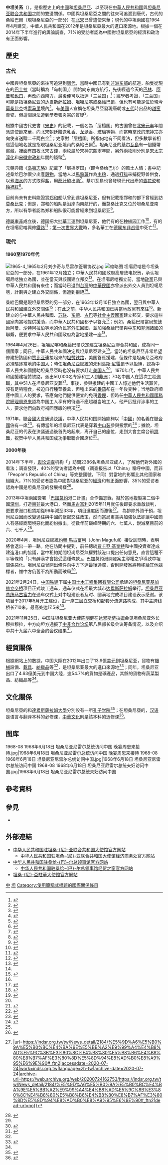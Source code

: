 {{NoteTA|G1=地名}}
{{not|中華民國與坦尚尼亞關係}}
{{Infobox bilateral relations|中坦|China|Tanzania|filetype=png|mission1=[[中国驻坦桑尼亚大使馆|中国驻坦桑尼亚大使馆]]|mission2=[[坦桑尼亞駐華大使館|坦桑尼亞駐華大使館]]|envoytitle1=[[中國駐坦桑尼亞大使列表|大使]]|envoy1=[[陈明健|陈明健]]|envoytitle2=[[坦桑尼亞駐華大使列表|大使]]|envoy2=[[姆贝尔瓦·凯鲁基|姆贝尔瓦·凯鲁基]]<ref>{{cite web |title = 驻华大使到任顺序及递交国书日期 |url = https://www.mfa.gov.cn/web/lbfw_673061/fgzl_673083/202201/t20220114_10495616.shtml |publisher = 中华人民共和国外交部 }}</ref>}}
'''中坦关系'''（{{lang-sw|Uhusiano wa China na Tanzania}}），是指歷史上的[[中國歷史|中國]]和[[坦桑尼亞歷史|坦桑尼亞]]、以至現在[[中華人民共和國|中華人民共和國]]與[[坦桑尼亚联合共和国|坦桑尼亚联合共和国]]之間的雙邊關係。中國與坦桑尼亞之間的往來可追溯到唐代，古代的桑給巴爾（現坦桑尼亞的一部分）在[[北宋|北宋]]已曾遣使來華；現代的中坦兩國在1964年4月建交，中華人民共和國在2012年是坦桑尼亞最大的進口來源地。根據一個在2014年下半年進行的輿論調查，71%的受訪者認為中國對坦桑尼亞的經濟和政治有正面影響。

== 歷史 ==
=== 古代 ===
中國與坦桑尼亞的來往可追溯到[[唐代|唐代]]，當時中國已有到[[非洲东部|非洲东部]]的航道，船隻從現在的[[巴士拉|巴士拉]]（當時稱為「乌刺国」）開始向东南方航行，先後經過今天的[[巴林|巴林]]、[[阿曼|阿曼]]和[[也门|也门]]，再改向西南方，最後便可以抵達「三兰国」<ref>{{cite web|title=沉睡了两千多年的广州海上丝绸之路|url=http://www.gzzxws.gov.cn/gxsl/bngy/wjm/201006/t20100602_18715_8.htm|website=广州文史|accessdate=2015-07-14|archiveurl=https://web.archive.org/web/20150714104213/http://www.gzzxws.gov.cn/gxsl/bngy/wjm/201006/t20100602_18715_8.htm|archivedate=2015-07-14|deadurl=no}}</ref>；經學者考證，「三兰国」可能是指坦桑尼亚的[[达累斯萨拉姆|达累斯萨拉姆]]、[[坦噶尼喀|坦噶尼喀]]或[[桑給巴爾|桑給巴爾]]，但也有可能是位於現今[[莫桑比克|莫桑比克]]或[[索马里|索马里]]境內<ref>{{cite web|author1=刘鸿武|title=文化史略：中华文化与东非斯瓦希里文化的交流|url=http://www.guoxue.com/?p=13440|accessdate=2015-07-14|archiveurl=https://web.archive.org/web/20150714105643/http://www.guoxue.com/?p=13440|archivedate=2015-07-14|deadurl=no}}</ref>。有[[美國|美國]]人宣稱在坦桑尼亞發現唐朝或[[五代|五代]]時出品的[[越窑|越窑]]青瓷，但這個說法遭到學者[[張炎憲|張炎憲]]的質疑<ref>{{cite book|author1=張炎憲|title=中國海洋發展史論文集|volume=4|publisher=中央研究院三民主義研究所}}</ref>{{Rp|147}}。

根據中國古代史書《[[宋史|宋史]]》的記載，一個名為「层檀国」的古国曾在[[北宋|北宋]][[元丰_(北宋)|元丰]]年間派遣使節來華，向北宋朝廷贈送[[乳香|乳香]]、[[龙涎香|龙涎香]]、[[玻璃|玻璃]]等物，而當時掌政的[[宋神宗|宋神宗]]亦向使者送贈二千两[[白金|白金]]<ref>{{cite book|author1=陈公元|title=古代非洲与中国的友好交往|publisher=商务印书馆|year=1985}}</ref>{{Rp|19}}；史家對「层檀国」所指何地有不同看法，但多數學者相信這個地名就是指現坦桑尼亚境內的桑給巴爾<ref>{{cite journal|author1=许永璋|title=关于层檀国使者访华次数问题|journal=海交史研究|issue=2|year=1994}}</ref>。坦桑尼亚的[[基尔瓦基斯瓦尼|基尔瓦島]]有一個錢幣窖藏，裡面有四枚北宋古錢，兩枚屬於宋神宗[[熙寧|熙寧]]年間，另外兩枚則分別是[[宋太宗|宋太宗]][[淳化|淳化]]和[[宋徽宗|宋徽宗]][[政和_(年號)|政和]]年間的錢幣<ref>{{cite book|url=https://books.google.com.hk/books?hl=zh-TW&id=vb4UAQAAMAAJ|title=中國錢幣大辭典: 考古資料編|publisher=中華書局|access-date=2015-07-14|archive-date=2016-03-04|archive-url=https://web.archive.org/web/20160304103422/https://books.google.com.hk/books?hl=zh-TW&id=vb4UAQAAMAAJ|dead-url=no}}</ref>{{Rp|1005}}。

元朝典籍《[[岛夷志略|岛夷志略]]》記載了「层摇罗国」（即今桑给巴尔）的風土人情；書中記述桑给巴尔很少出產[[穀物|穀物]]，當地人以[[馬鈴薯|馬鈴薯]]作為[[主粮|主粮]]，通過[[打猎|打猎]]來捕捉野兽供食，以煮[[海水|海水]]的方式取得[[盐|盐]]，用[[蔗汁|蔗汁]]酿出[[酒|酒]]<ref>{{cite book|author1=邱树森|title=元朝史话|publisher=中國青年出版社|year=1980}}</ref>。基尔瓦島也曾發現元代出產的[[青花瓷|青花瓷]]和[[釉裡紅|釉裡紅]]<ref>{{cite journal|title=中國陶瓷|issue=1–6|url=https://books.google.com.hk/books?id=gTfkAAAAMAAJ|journal=|access-date=2015-07-14|archive-date=2016-03-04|archive-url=https://web.archive.org/web/20160304093709/https://books.google.com.hk/books?id=gTfkAAAAMAAJ|dead-url=no}}</ref>。

目前尚未有史料能證實[[郑和|郑和]]船队曾到達坦桑尼亚，但有記載指郑和的部下曾經到訪[[莫桑比克|莫桑比克]]；但是，郑和的船队是沿岸向南航行的，而莫桑比克又位於坦桑尼亚南方，所以有學者認為郑和船队很可能曾經來到坦桑尼亚<ref>{{cite news|author1=李新烽|title=扑面而来的"中国风"——非洲寻访郑和遗迹|url=http://www.china.com.cn/chinese/zhuanti/zhxxy/918012.htm|accessdate=2015-07-14|agency=人民日报海外版|date=2005-07-18|archiveurl=https://web.archive.org/web/20080513173011/http://www.china.com.cn/chinese/zhuanti/zhxxy/918012.htm|archivedate=2008-05-13|deadurl=no}}</ref>。

[[德屬東非|德屬東非]]成立後，[[德国|德国]]把大批[[華工|華工]]運到坦桑尼亚，他們有的在[[种植业|种植园]]工作<ref>{{cite book|author1=范春歌|title=被遗忘的航行: 追寻郑和下西洋|publisher=东方出版中心|year=2005|isbn=9787801862686}}</ref>，有的在坦噶尼喀興修[[鐵路|鐵路]]<ref>{{cite journal|title=世界知識|issue=11|year=1965|publisher=世界知識出版社}}</ref>{{Rp|26}}；[[第一次世界大戰|第一次世界大戰]]時，多名華工在[[德属东非战役|德属东非战役]]中死亡<ref>{{cite book|title=文明的交融: 第一次世界大战期间的在法华工|publisher=五洲传播出版社|year=2007|isbn=9787508511450}}</ref>{{Rp|176}}。

=== 現代 ===
==== 1960至1970年代 ====
[[File:1965-4_1965年2月刘少奇与尼雷尔签署协议.jpg|thumb]]
[[File:MbeyaStation.JPG|缩略图]]
坦噶尼喀是今坦桑尼亞的一部分，在1961年12月独立；中華人民共和國政府高層致电祝贺，承认坦噶尼喀独立為國，並在當天與該國建立邦交<ref name=esta>{{cite book|author1=裴坚章|title=中华人民共和国外交史: 1957-1969|publisher=世界知识出版社|year=1994}}</ref>{{Rp|171}}。在坦噶尼喀獨立前，當地[[政黨|政黨]]{{link-en|坦噶尼喀非洲民族联盟|Tanganyika African National Union}}已與中華人民共和國有來往；而當時已退到[[台灣|台灣]]的[[中華民國|中華民國]]亦曾派出外交人員到坦噶尼喀，計劃與之建立外交關係，但遭到拒絕<ref name=esta/>{{Rp|170–171}}。

桑給巴爾是現坦桑尼亞的另一部分，在1963年12月10日独立為國，翌日與中華人民共和國建立外交關係<ref>{{cite book|author1=中华人民共和国文化部对外文化联络局|title=中国对外文化交流概览, 1949-1991|publisher=光明日报出版社|year=1993}}</ref>{{Rp|159}}；在此之前，中华人民共和国已與當地政黨{{link-en|桑给巴尔民族主义党|Zanzibar Nationalist Party}}有來往<ref name=esta/>{{Rp|170}}。新建立的{{link-en|桑给巴尔人民共和國|People's Republic of Zanzibar}}与中華人民共和國、[[苏联|苏联]]、[[东德|东德]]、[[古巴|古巴]]等[[社會主義國家|社會主義國家]]建立邦交，要求這些國家向當地提供援助，而中華人民共和國都予以答允<ref name=assist>{{cite book|author1=周伯萍|title=非常时期的外交生涯: 1964.9-1982.1|publisher=世界知识出版社|year=2004|isbn=9787501222247}}</ref>{{Rp|118}}；例如，桑給巴爾當局想鼓励[[阿曼|阿曼]]、[[沙特阿拉伯|沙特阿拉伯]]等地的侨民寄[[外汇|外汇]]回國，並加強桑給巴爾與[[中东|中东]]和[[非洲|非洲]]諸國的聯繫，便要求中華人民共和國政府為當地援建一座{{link-en|广播发射台|Transmitter station}}<ref>{{cite journal|title=電視月刊|issue=1–12|url=https://books.google.com.hk/books?id=0v4iAQAAMAAJ|journal=|access-date=2015-07-15|archive-date=2016-03-04|archive-url=https://web.archive.org/web/20160304090705/https://books.google.com.hk/books?id=0v4iAQAAMAAJ|dead-url=no}}</ref>。

1964年4月26日，坦噶尼喀和桑給巴爾決定建立坦桑尼亞聯合共和國，成為同一個國家；同日，中華人民共和國決定與坦桑尼亞建交<ref>{{cite book|title=世界各國概况手册|publisher=香港朝陽出版社|year=1975}}</ref>{{Rp|450}}。當時的坦桑尼亞非常希望修建把該國和[[赞比亚|赞比亚]]連接起來的[[坦赞铁路|坦赞铁路]]，美国答應援建，但條件是坦桑尼亞政府必須驅逐當地的[[中国人|中国人]]；時任[[坦桑尼亞總統|坦桑尼亞總統]]的[[朱利葉斯·尼雷爾|朱利葉斯·尼雷爾]]予以拒絕，認為中華人民共和國援助坦桑尼亞時也沒有要求赶走[[美国人|美国人]]<ref name=assist/>{{Rp|122}}。1970年代，中華人民共和國援建坦赞铁路，派出50,000名专家和工人到[[非洲|非洲]]；70名中国人在這次工程[[殉職|殉職]]，其中51人在坦桑尼亚安葬<ref>{{cite news|author1=丁峰 (编)|author2=彭立军|author3=李杭蔚|title=赞比亚感念中国烈士赠安息地|url=http://news.xinhuanet.com/world/2015-06/26/c_1115736557.htm|accessdate=2015-07-15|agency=新华网|date=2015-06-26}}</ref>。事後，參與援建的中國工人憶述他們生活艱苦，沒有足夠糧食，被迫自行種菜養禽，但種出來的[[番茄|番茄]]卻在一年後变种；当地政府順應中國工人的要求，答應向他們提供便宜的免税[[香煙|香煙]]，但時任[[中華人民共和國國務院總理|中華人民共和國國務院總理]][[周恩来|周恩来]]認為中国工人享有的待遇不應超越当地工人，他严厉批评涉事的工人，要求他們向政府補回應繳的稅項<ref>{{cite web|author1=张德付|title=亲历者讲述中国援非铁路纪实|url=http://tz.chineseembassy.org/chn/ztgx/ztwl/t1144235.htm|website=中华人民共和国驻坦桑尼亚联合共和国大使馆|accessdate=2015-07-15|archiveurl=https://web.archive.org/web/20150715054844/http://tz.chineseembassy.org/chn/ztgx/ztwl/t1144235.htm|archivedate=2015-07-15|deadurl=yes}}</ref>。

1971年，[[聯合國大會|聯合國大會]]通過[[聯合國大會2758號決議|決議]]，中华人民共和国開始能夠以「[[中國|中國]]」的名義在[[聯合國|聯合國]]佔有一席<ref name=Railway>{{cite journal|author1=崔斌|title=试论我国援建坦赞铁路的意义和影响|journal=许昌师专学报 (社会科学版)|volume=17|issue=3|year=1998|url=http://waas.cass.cn/upload/2011/06/d20110621110720625.pdf}}{{dead link|date=2017年11月 |bot=InternetArchiveBot |fix-attempted=yes }}</ref>{{Rp|85}}。有傳當年的坦桑尼亚代表是穿着[[中山装|中山装]]參與投票的<ref>{{cite book|author1=胡长明|title=毛泽东与周恩来|publisher=中共党史出版社|year=2005|isbn=9787801993144}}</ref>{{Rp|513}}；據說，坦桑尼亚的代表在決議通過後首先站起來，离开自己的座位，走到大會主席台前[[跳舞|跳舞]]，祝贺中华人民共和国成功爭取聯合國席位<ref name=Railway/>{{Rp|85}}。

==== 2000年後 ====
{{File2
|zh-hans=Tanzanians' attitude to powers - hans.png
|zh-hant=Tanzanians' attitude to powers - hant.png
|zh-cn=Tanzanians' attitude to powers - hans.png
|zh-tw=Tanzanians' attitude to powers - hant.png
|zh-hk=Tanzanians' attitude to powers - hant.png
|zh-mo=Tanzanians' attitude to powers - hant.png
|zh-sg=Tanzanians' attitude to powers - hans.png
|thumb|居中|650px|坦桑尼亚人對以下問題的看法：<br />
（一）哪個國家是坦桑尼亚的發展榜樣？（以{{color|red|紅色}}表示）<br />
（二）哪個國家或[[實體|實體]]對坦桑尼亚的影響最大？（以{{color|blue|藍色}}表示）
}}

2014年下半年，[[舆论调查|舆论调查]]机构「{{link-en|非洲晴雨表|Afrobarometer}}」訪問2386名坦桑尼亚成人，了解他們對外國的看法；调查發現，40%的受访者認為中國（调查报告以「China」稱呼中國，而非「People's Republic of China」等完整國號，下同）對當地的影響比其他國家和組織大，71%的受访者認為中國對坦桑尼亚的[[坦桑尼亚经济|經濟]]和{{link-en|坦桑尼亚政治|Politics of Tanzania|政治}}有正面影響，35%的受访者認為中國是坦桑尼亚的發展榜樣<ref>{{cite web|author1=孟尧 (编)|author2=吕友清|title=大使来信：为何坦桑尼亚人民最认可中国？|url=http://www.21ccom.net/articles/world/zlwj/20150317122327_all.html|accessdate=2015-07-15|archiveurl=https://web.archive.org/web/20150715065910/http://www.21ccom.net/articles/world/zlwj/20150317122327_all.html|archivedate=2015-07-15|deadurl=yes|date=2015-03-17}}</ref>。

2013年中坦兩國簽署「[[巴加莫約|巴加莫約]]港口計畫」合作備忘錄，擬於當地複製第二個中國[[深圳市|深圳]]，打造[[东非|東非]]最大港口，然而[[约翰·马古富利|馬古富利]]2015年11月就任後即要求重啟談判，更要求港口租賃期從99年減至33年，項目進度因而滯後<ref name=":0">{{Cite web|title=財團法人國防安全研究院 {{!}}|url=https://indsr.org.tw/tw/News_detail/2184/%E5%9D%A6%E5%B0%9A%E5%B0%BC%E4%BA%9E%E5%BB%A2%E9%99%A4%E4%B8%AD%E5%9C%8B%E3%80%8C%E4%B8%80%E5%B8%B6%E4%B8%80%E8%B7%AF%E3%80%8D%E5%8D%94%E8%AD%B0%E8%A9%95%E6%9E%90#_ftn2|accessdate=2020-07-24|work=indsr.org.tw|language=zh-tw|archive-date=2020-07-24|archive-url=https://web.archive.org/web/20200724162753/https://indsr.org.tw/tw/News_detail/2184/%E5%9D%A6%E5%B0%9A%E5%B0%BC%E4%BA%9E%E5%BB%A2%E9%99%A4%E4%B8%AD%E5%9C%8B%E3%80%8C%E4%B8%80%E5%B8%B6%E4%B8%80%E8%B7%AF%E3%80%8D%E5%8D%94%E8%AD%B0%E8%A9%95%E6%9E%90#_ftn2|dead-url=no}}</ref>。 為排除外資干預，坦尚尼亞因而改變過往與中國的緊密交往政策，然而當局肅貪與加強執法卻讓中國商人有感經商環境惡化而紛紛撤出，從數年前巔峰時期的六、七萬人，銳減至目前的六、七千人<ref>{{Cite web|title=舊友誼，新領袖：撤出坦桑尼亞的中國投資客|url=https://theinitium.com/article/20191107-international-tanzania/|accessdate=2020-07-24|author=劉燁|date=|format=|work=|publisher=|language=zh-TW|archive-date=2019-12-13|archive-url=https://web.archive.org/web/20191213224628/https://theinitium.com/article/20191107-international-tanzania/|dead-url=no}}</ref>。

2020年4月，坦尚尼亞總統[[约翰·马古富利|約翰·馬古富利]]（John Magufuli）接受訪問時，表明將會退出一帶一路。他在訪問中提到，前任總統[[賈卡亞·基奎特|賈卡亞·基奎特]]和中國投資者達成建造港口的協議，當中租約期間坦尚尼亞無權對該港口提出任何意見，直言這種不平等條約「只有醉漢才會接受這種條款」。巴加莫約港開發案主導權之爭導致中坦關係惡化。坦尚尼亞曾開出條件向中方下達最後通牒，否則開發案將轉移給其他競標者，惟中方仍舊不為所動而破局<ref name=":0" />。

2021年2月24日，[[中国铁建|中国铁建]]下属[[中国土木工程集团有限公司|中国土木工程集团有限公司]]承建的[[坦桑尼亚|坦桑尼亚]][[基加兹立交桥|基加兹立交桥]]项目正式竣工通车，通车仪式在坦最大城市[[达累斯萨拉姆|达累斯萨拉姆]]举行。[[坦桑尼亚总统|坦桑尼亚总统]][[约翰·马古富利|马古富力]]在通车仪式上对中坦建设者及时、圆满地完成项目建设表示感谢。该项目于2017年5月开工建设，由一座三层立交桥和配套分流道路构成，其中主跨线桥长710米，最高处达17.5米<ref>{{Cite web|title=中企承建的坦桑尼亚立交桥项目正式竣工通车-中新网|url=http://www.chinanews.com/gj/2021/02-25/9418534.shtml|accessdate=2021-03-09|work=中国新闻网}}</ref>。

2021年11月25日，中国驻坦桑尼亚大使[[陈明健|陈明健]]在[[达累斯萨拉姆|达累斯萨拉姆]]会见坦桑尼亚外长穆拉穆拉，中方向坦方通报了[[中非合作论坛|中非合作论坛]]第八届部长级会议筹备情况，以及介绍中共十九届六中全会的会议结果<ref>{{Cite web|title=驻坦桑尼亚大使陈明健会见坦外长穆拉穆拉 — 中华人民共和国外交部|url=https://www.fmprc.gov.cn/zwbd_673032/wshd_673034/202111/t20211126_10453831.shtml|access-date=2021-11-28|work=www.fmprc.gov.cn}}</ref>。

== 經貿關係 ==
{{Gallery
|title=中坦貿易（2012年）
|width=300
|height=250
|align=center
|lines=1
|File:中国出口到坦桑尼亚的产品 (2012).png|中国大陸到坦桑尼亚的出口貿易<ref name=tradea>{{cite web|author=Alexander Simoes|title=产品中国出口到坦桑尼亚 (2012)|url=https://atlas.media.mit.edu/zh/explore/tree_map/hs/export/chn/tza/show/2012/|publisher=Observatory of Economic Complexity|accessdate=2015-07-15}}</ref>
|File:产品坦桑尼亚出口到中国 (2012).PNG|坦桑尼亚到中国大陸的出口貿易<ref name=tradeb>{{cite web|author=Alexander Simoes|title=产品坦桑尼亚出口到中国 (2012)|url=https://atlas.media.mit.edu/zh/explore/tree_map/hs/export/tza/chn/show/2012/|publisher=Observatory of Economic Complexity|accessdate=2015-07-15}}</ref>
}}
根據{{link-en|經濟複雜性研究中心|The Observatory of Economic Complexity}}網站上的數據，中国大陸在2012年出口了13.9億[[美元|美元]]到坦桑尼亚，貨物有[[機械|機械]]設備、[[載具|載具]]、[[紡織品|紡織品]]等<ref name=tradea/>，是坦桑尼亚最大的進口來源地<ref>{{cite web|author=Alexander Simoes|title=坦桑尼亚进口的起源 (2012)|url=https://atlas.media.mit.edu/zh/explore/tree_map/hs/import/tza/show/all/2012/|publisher=Observatory of Economic Complexity|accessdate=2015-07-15}}</ref>；同年，坦桑尼亚出口了4.63億美元到中国大陸，逾54.7%的貨物是礦產品，其餘的貨物有蔬菜製品、紡織品等<ref name=tradeb/>。

== 文化關係 ==
坦桑尼亞的{{link-en|多多马大学|University of Dodoma}}和[[達累斯薩拉姆大學|達累斯薩拉姆大學]]分別設有一所[[孔子学院|孔子学院]]<ref>{{cite news|author1=杜军帅 (编)|title=孔子学院落户坦桑尼亚达累斯萨拉姆大学(高清组图)|url=http://gb.cri.cn/42071/2013/10/10/7211s4278803.htm|accessdate=2015-07-15|agency=国际在线|date=2013-10-10|archiveurl=https://web.archive.org/web/20150715085754/http://gb.cri.cn/42071/2013/10/10/7211s4278803.htm|archivedate=2015-07-15|deadurl=no}}</ref>；在坦桑尼亞的{{link-en|莫罗戈罗穆斯林大学|Muslim University of Morogoro}}，[[汉语|汉语]]是语言与翻译本科的必修课，[[中華文化|中華文化]]則是該本科的选修课<ref>{{cite web|title=坦桑尼亚首批孔子学院奖学金生赴华学习|url=http://cis.chinese.cn/article/2014-09/22/content_551747.htm|website=孔子学院奖学金|accessdate=2015-07-15|archiveurl=https://web.archive.org/web/20150715091652/http://cis.chinese.cn/article/2014-09/22/content_551747.htm|archivedate=2015-07-15|deadurl=yes}}</ref>。

==图库==
<gallery>
1968-08 1968年6月18日 坦桑尼亚尼雷尔总统访问中国 晚宴周恩来接待.jpg|1968年6月18日 坦桑尼亚尼雷尔总统访问中国 晚宴周恩来接待
1968-08 1968年6月18日 坦桑尼亚尼雷尔总统访问中国.jpg|1968年6月18日 坦桑尼亚尼雷尔总统访问中国
1968-08 1968年6月18日 坦桑尼亚尼雷尔总统夫妇访问中国.jpg|1968年6月18日 坦桑尼亚尼雷尔总统夫妇访问中国
</gallery>
== 參考資料 ==
{{reflist|2}}

== 參見 ==
{{Portal box|國際關係|中國|中華人民共和國|坦尚尼亞|非洲|image4=Flag of Tanzania.svg}}
* {{link-en|坦桑尼亞外交|Foreign relations of Tanzania}}

== 外部連結 ==
* [http://tz.china-embassy.gov.cn/chn/ 中华人民共和国驻坦桑-{尼}-亚联合共和国大使馆官方网站]{{zh-hans}}{{en icon}}{{sw icon}}
** [http://tz.mofcom.gov.cn/ 中华人民共和国驻坦桑-{尼}-亚联合共和国大使馆经济商务处官方网站]{{zh-hans}}
* [http://zanzibar.china-consulate.gov.cn/chn/ 中华人民共和国驻桑给-{巴}-尔总领事馆官方网站]{{zh-hans}}{{en icon}}{{sw icon}}
** [http://zanzibar.mofcom.gov.cn/ 中华人民共和国驻桑给-{巴}-尔总领事馆经贸之窗官方网站]{{zh-hans}}
* [https://web.archive.org/web/20150722043303/http://www.tanzaniaembassy.org.cn/zh 坦桑-{尼}-亞駐華大使館官方網站]{{zh-hans icon}}{{en icon}}

{{中華人民共和國外交}}
{{坦桑尼亞外交}}
[[Category:坦桑尼亞雙邊關係|中]]
[[Category:中非关系|坦]]
[[Category:使用簡稱式標題的國際關係條目|Category:使用簡稱式標題的國際關係條目]]